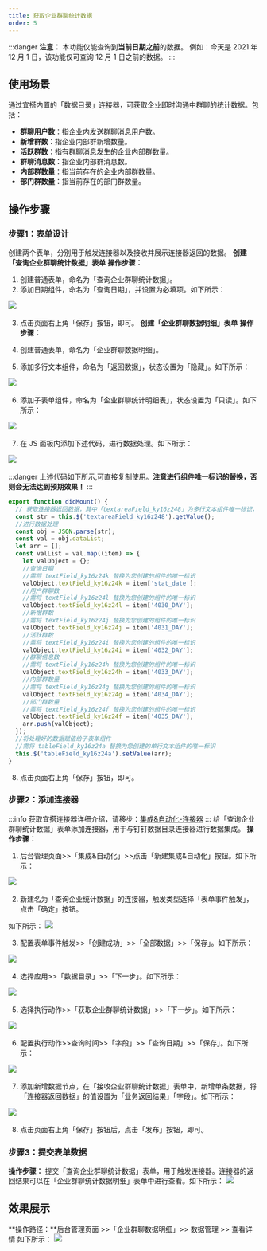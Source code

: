```yaml
---
title: 获取企业群聊统计数据
order: 5
---
```


:::danger
**注意：**
本功能仅能查询到**当前日期之前**的数据。
例如：今天是 2021 年 12 月 1 日，该功能仅可查询 12 月 1 日之前的数据。
:::

## 使用场景

通过宜搭内置的「数据目录」连接器，可获取企业即时沟通中群聊的统计数据。包括：

- **群聊用户数**：指企业内发送群聊消息用户数。
- **新增群数**：指企业内部群新增数量。
- **活跃群数**：指有群聊消息发生的企业内部群数量。
- **群聊消息数**：指企业内部群消息数。
- **内部群数量**：指当前存在的企业内部群数量。
- **部门群数量**：指当前存在的部门群数量。

## 操作步骤

### 步骤1：表单设计

创建两个表单，分别用于触发连接器以及接收并展示连接器返回的数据。
**创建「查询企业群聊统计数据」表单**
**操作步骤：**

1. 创建普通表单，命名为「查询企业群聊统计数据」。
2. 添加日期组件，命名为「查询日期」，并设置为必填项。如下所示：

![](https://img.alicdn.com/imgextra/i4/O1CN01s35y941WLcdgdpijx_!!6000000002772-2-tps-1914-971.png_.webp)
​

3. 点击页面右上角「保存」按钮，即可。
   **创建「企业群聊数据明细」表单**
   **操作步骤：**

4. 创建普通表单，命名为「企业群聊数据明细」。
5. 添加多行文本组件，命名为「返回数据」，状态设置为「隐藏」。如下所示：

![](https://img.alicdn.com/imgextra/i3/O1CN01pfAifo1v8DR9EI5lJ_!!6000000006127-2-tps-1912-971.png_.webp)
​

6. 添加子表单组件，命名为「企业群聊统计明细表」，状态设置为「只读」。如下所示：

![](https://img.alicdn.com/imgextra/i1/O1CN01cKCmD01HJadvEGKKK_!!6000000000737-2-tps-1913-973.png_.webp)
​

7. 在 JS 面板内添加下述代码，进行数据处理。如下所示：

![](https://img.alicdn.com/imgextra/i4/O1CN01uv1wGU1NGjs9mE925_!!6000000001543-2-tps-1914-975.png_.webp)
​

:::danger
上述代码如下所示,可直接复制使用。**注意进行组件唯一标识的替换，否则会无法达到预期效果！**
:::

```javascript
export function didMount() {
  // 获取连接器返回数据，其中「textareaField_ky16z248」为多行文本组件唯一标识，请注意替换，否则会失效哦！！！
  const str = this.$('textareaField_ky16z248').getValue();
  //进行数据处理
  const obj = JSON.parse(str);
  const val = obj.dataList;
  let arr = [];
  const valList = val.map((item) => {
    let valObject = {};
    //查询日期
    //需将 textField_ky16z24k 替换为您创建的组件的唯一标识
    valObject.textField_ky16z24k = item['stat_date'];
    //用户群聊数
    //需将 textField_ky16z24l 替换为您创建的组件的唯一标识
    valObject.textField_ky16z24l = item['4030_DAY'];
    //新增群数
    //需将 textField_ky16z24j 替换为您创建的组件的唯一标识
    valObject.textField_ky16z24j = item['4031_DAY'];
    //活跃群数
    //需将 textField_ky16z24i 替换为您创建的组件的唯一标识
    valObject.textField_ky16z24i = item['4032_DAY'];
    //群聊信息数
    //需将 textField_ky16z24h 替换为您创建的组件的唯一标识
    valObject.textField_ky16z24h = item['4033_DAY'];
    //内部群数量
    //需将 textField_ky16z24g 替换为您创建的组件的唯一标识
    valObject.textField_ky16z24g = item['4034_DAY'];
    //部门群数量
    //需将 textField_ky16z24f 替换为您创建的组件的唯一标识
    valObject.textField_ky16z24f = item['4035_DAY'];
    arr.push(valObject);
  });
  //将处理好的数据赋值给子表单组件
  //需将 tableField_ky16z24a 替换为您创建的单行文本组件的唯一标识
  this.$('tableField_ky16z24a').setValue(arr);
}
```

8. 点击页面右上角「保存」按钮，即可。

### 步骤2：添加连接器

:::info
获取宜搭连接器详细介绍，请移步：[集成&自动化-连接器](/docs/guide/concept/connector)
:::
给「查询企业群聊统计数据」表单添加连接器，用于与钉钉数据目录连接器进行数据集成。
**操作步骤：**

1. 后台管理页面>>「集成&自动化」>>点击「新建集成&自动化」按钮。如下所示：

![](https://img.alicdn.com/imgextra/i4/O1CN018psdgl1VMFZAkKxUN_!!6000000002638-2-tps-1918-969.png_.webp)
​

2. 新建名为「查询企业统计数据」的连接器，触发类型选择「表单事件触发」，点击「确定」按钮。

如下所示：
![](https://img.alicdn.com/imgextra/i2/O1CN011UPBGd1wQMkRy200I_!!6000000006302-2-tps-1916-976.png_.webp)
​

3. 配置表单事件触发>>「创建成功」>>「全部数据」>>「保存」。如下所示：

![](https://img.alicdn.com/imgextra/i1/O1CN01DVSKUP1OG6weHoWij_!!6000000001677-2-tps-1918-975.png_.webp)
​

4. 选择应用>>「数据目录」>>「下一步」。如下所示：

![](https://img.alicdn.com/imgextra/i2/O1CN01u6mSFp1t33kPAziza_!!6000000005845-2-tps-1918-976.png_.webp)
​

5. 选择执行动作>>「获取企业群聊统计数据」>>「下一步」。如下所示：

![](https://img.alicdn.com/imgextra/i2/O1CN01aRLktB1h6vhiAw4da_!!6000000004229-2-tps-1918-976.png_.webp)
​

6. 配置执行动作>>查询时间>>「字段」>>「查询日期」>>「保存」。如下所示：

![](https://img.alicdn.com/imgextra/i4/O1CN01ZQGdty1iRpOXiosVb_!!6000000004410-2-tps-1917-976.png_.webp)
​

7. 添加新增数据节点，在「接收企业群聊统计数据」表单中，新增单条数据，将「连接器返回数据」的值设置为「业务返回结果」「字段」。如下所示：

![](https://img.alicdn.com/imgextra/i1/O1CN01jgGMXN1sSsSMs2ntA_!!6000000005766-2-tps-1918-976.png_.webp)
​

8. 点击页面右上角「保存」按钮后，点击「发布」按钮，即可。

### 步骤3：提交表单数据

**操作步骤：**
提交「查询企业群聊统计数据」表单，用于触发连接器。连接器的返回结果可以在「企业群聊统计数据明细」表单中进行查看。如下所示：
![](https://img.alicdn.com/imgextra/i1/O1CN01Hx1q2a1vBQDDo8yZI_!!6000000006134-2-tps-1918-976.png_.webp)

## 效果展示

**操作路径：**后台管理页面 >>「企业群聊数据明细」>> 数据管理 >> 查看详情 如下所示：
![](https://img.alicdn.com/imgextra/i1/O1CN01GdvGe31TmEnzSuhrA_!!6000000002424-2-tps-1918-976.png_.webp)
